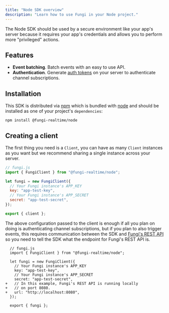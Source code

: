 ```yaml
---
title: "Node SDK overview"
description: "Learn how to use Fungi in your Node project."
---
```



The Node SDK should be used by a secure environment like your app's server because it requires your app's credentials and allows you to perform more "privileged" actions.

## Features

- **Event batching**. Batch events with an easy to use API.
- **Authentication**. Generate [auth tokens](/docs/02-core-concepts/01-authentication#the-auth-token) on your server to authenticate channel subscriptions.

## Installation

This SDK is distributed via [npm](https://npmjs.com/) which is bundled with [node](https://nodejs.org/) and should be installed as one of your project's `dependencies`:

```
npm install @fungi-realtime/node
```

## Creating a client

The first thing you need is a `Client`, you can have as many `Client` instances as you want but we recommend sharing a single instance across your server.

```js
// fungi.js
import { FungiClient } from "@fungi-realtime/node";

let fungi = new FungiClient({
  // Your Fungi instance's APP_KEY
  key: "app-test-key",
  // Your Fungi instance's APP_SECRET
  secret: "app-test-secret",
});

export { client };
```

The above configuration passed to the client is enough if all you plan on doing is authenticating channel subscriptions, but if you plan to also trigger events, this requires communication between the SDK and [Fungi's REST API](/docs/01-getting-started/02-installation#overview) so you need to tell the SDK what the endpoint for Fungi's REST API is.

```diff-js
  // fungi.js
  import { FungiClient } from "@fungi-realtime/node";

  let fungi = new FungiClient({
    // Your Fungi instance's APP_KEY
    key: "app-test-key",
    // Your Fungi instance's APP_SECRET
    secret: "app-test-secret",
+   // In this example, Fungi's REST API is running locally
+   // on port 8080.
+   url: "http://localhost:8080",
  });

  export { fungi };
```

<Warning />
